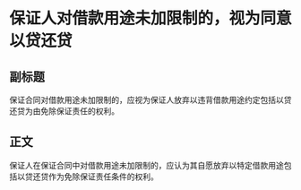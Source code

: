 # 保证人对借款用途未加限制的，视为同意以贷还贷
## 副标题
保证合同对借款用途未加限制的，应视为保证人放弃以违背借款用途约定包括以贷还贷为由免除保证责任的权利。
## 正文
保证人在保证合同中对借款用途未加限制的，应认为其自愿放弃以特定借款用途包括以贷还贷作为免除保证责任条件的权利。